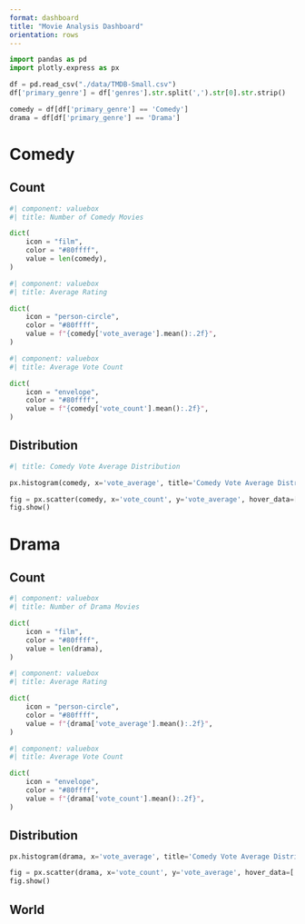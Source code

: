 ```yaml
---
format: dashboard
title: "Movie Analysis Dashboard"
orientation: rows
---
```


```python
import pandas as pd
import plotly.express as px

df = pd.read_csv("./data/TMDB-Small.csv")
df['primary_genre'] = df['genres'].str.split(',').str[0].str.strip()

comedy = df[df['primary_genre'] == 'Comedy']
drama = df[df['primary_genre'] == 'Drama']
```

# Comedy

## Count

```python
#| component: valuebox
#| title: Number of Comedy Movies

dict(
    icon = "film",
    color = "#80ffff",
    value = len(comedy),
)
```

```python
#| component: valuebox
#| title: Average Rating

dict(
    icon = "person-circle",
    color = "#80ffff",
    value = f"{comedy['vote_average'].mean():.2f}",
)
```

```python
#| component: valuebox
#| title: Average Vote Count

dict(
    icon = "envelope",
    color = "#80ffff",
    value = f"{comedy['vote_count'].mean():.2f}",
)
```

## Distribution

```python
#| title: Comedy Vote Average Distribution

px.histogram(comedy, x='vote_average', title='Comedy Vote Average Distribution')

```

```python
fig = px.scatter(comedy, x='vote_count', y='vote_average', hover_data=['title'], title='Vote Count vs Vote Average')
fig.show()
```

# Drama

## Count

```python
#| component: valuebox
#| title: Number of Drama Movies

dict(
    icon = "film",
    color = "#80ffff",
    value = len(drama),
)
```

```python
#| component: valuebox
#| title: Average Rating

dict(
    icon = "person-circle",
    color = "#80ffff",
    value = f"{drama['vote_average'].mean():.2f}",
)
```

```python
#| component: valuebox
#| title: Average Vote Count

dict(
    icon = "envelope",
    color = "#80ffff",
    value = f"{drama['vote_count'].mean():.2f}",
)
```

## Distribution {.tabset}

```python
px.histogram(drama, x='vote_average', title='Comedy Vote Average Distribution')
```

```python
fig = px.scatter(drama, x='vote_count', y='vote_average', hover_data=['title'], title='Vote Count vs Vote Average')
fig.show()
```

## World